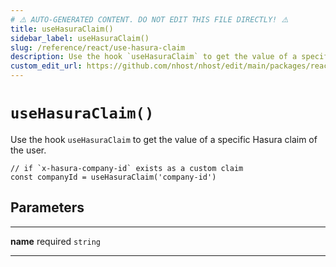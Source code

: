 ```yaml
---
# ⚠️ AUTO-GENERATED CONTENT. DO NOT EDIT THIS FILE DIRECTLY! ⚠️
title: useHasuraClaim()
sidebar_label: useHasuraClaim()
slug: /reference/react/use-hasura-claim
description: Use the hook `useHasuraClaim` to get the value of a specific Hasura claim of the user.
custom_edit_url: https://github.com/nhost/nhost/edit/main/packages/react/src/useHasuraClaim.ts#L14
---
```


# `useHasuraClaim()`

Use the hook `useHasuraClaim` to get the value of a specific Hasura claim of the user.

```tsx
// if `x-hasura-company-id` exists as a custom claim
const companyId = useHasuraClaim('company-id')
```

## Parameters

---

**<span className="parameter-name">name</span>** <span className="optional-status">required</span> `string`

---
